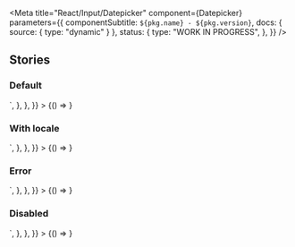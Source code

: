 

<Meta
  title="React/Input/Datepicker"
  component={Datepicker}
  parameters={{
    componentSubtitle: `${pkg.name} - ${pkg.version}`,
    docs: { source: { type: "dynamic" } },
    status: {
      type: "WORK IN PROGRESS",
    },
  }}
/>

<Description markdown={readme} />

## Stories

### Default

<Canvas>
  <Story
    name="Default"
    height="400px"
    args={{}}
    parameters={{
      docs: {
        source: {
          code: `
<Datepicker></Datepicker>
`,
        },
      },
    }}
  >
    {() => <Datepicker></Datepicker>}
  </Story>
</Canvas>

### With locale

<Canvas>
  <Story
    name="Locale"
    height="400px"
    args={{}}
    parameters={{
      docs: {
        source: {
          code: `
<Datepicker locale={enUS}></Datepicker>
`,
        },
      },
    }}
  >
    {() => <Datepicker locale={enUS}></Datepicker>}
  </Story>
</Canvas>

### Error

<Canvas>
  <Story
    name="Error"
    height="400px"
    args={{}}
    parameters={{
      docs: {
        source: {
          code: `
<Datepicker error={true}></Datepicker>
`,
        },
      },
    }}
  >
    {() => <Datepicker error={true}></Datepicker>}
  </Story>
</Canvas>

### Disabled

<Canvas>
  <Story
    name="Disabled"
    height="400px"
    args={{}}
    parameters={{
      docs: {
        source: {
          code: `
<Datepicker disabled={true}></Datepicker>
`,
        },
      },
    }}
  >
    {() => <Datepicker disabled={true}></Datepicker>}
  </Story>
</Canvas>
